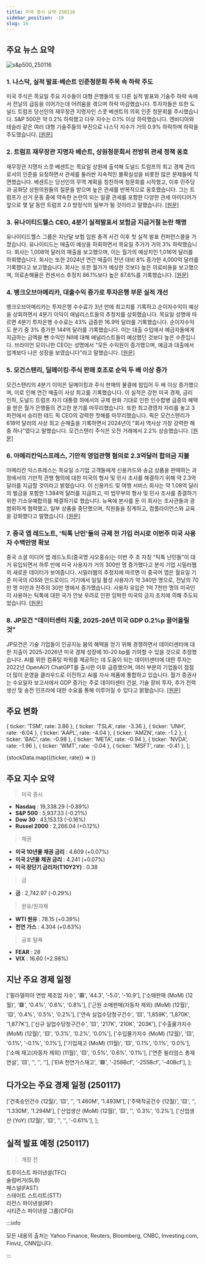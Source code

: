 ```yaml
---
title: 미국 증시 요약 250116
sidebar_position: -10
slug: 16
---
```


## 주요 뉴스 요약

![s&p500_250116](/map/250116.png)

### 1. **나스닥, 실적 발표·베슨트 인준청문회 주목 속 하락 주도**

미국 주식은 목요일 주요 지수들이 대형 은행들의 또 다른 실적 발표와 기술주 하락 속에서 전날의 급등을 이어가는데 어려움을 겪으며 하락 마감했습니다. 투자자들은 또한 도널드 트럼프 당선인의 재무장관 지명자인 스콧 베센트의 의회 인준 청문회를 주시했습니다. S&P 500은 약 0.2% 하락했고 다우 지수는 0.1% 이상 하락했습니다. 엔비디아와 테슬라 같은 여러 대형 기술주들의 부진으로 나스닥 지수가 거의 0.9% 하락하며 하락을 주도했습니다. [[원문]](https://finance.yahoo.com/news/live/stock-market-today-nasdaq-slide-leads-stocks-lower-with-earnings-bessent-confirmation-hearing-in-focus-143119643.html)

### 2. **트럼프 재무장관 지명자 베슨트, 상원청문회서 전방위 관세 정책 옹호**

재무장관 지명자 스콧 베센트는 목요일 상원에 출석해 도널드 트럼프의 최고 경제 관리로서의 인준을 요청하면서 관세를 둘러싼 지속적인 불확실성을 비롯한 많은 문제들에 직면했습니다. 베센트는 당선인의 무역 계획을 칭찬하며 청문회를 시작했고, 이후 민주당과 공화당 상원의원들의 질문을 받으며 높은 관세를 반복적으로 옹호했습니다. 그는 트럼프가 선거 운동 중에 약속한 논란이 되는 일괄 관세를 포함한 다양한 관세 아이디어가 앞으로 몇 달 동안 트럼프 2.0 방정식의 일부가 될 것이라고 말했습니다. [[원문]](https://finance.yahoo.com/news/trump-treasury-pick-scott-bessent-defends-sweeping-tariffs-in-contentious-senate-hearing-182855083.html)

### 3. **유나이티드헬스 CEO, 4분기 실적발표서 보험금 지급거절 논란 해명**

유나이티드헬스 그룹은 지난달 보험 임원 총격 사건 이후 첫 실적 발표 컨퍼런스콜을 가졌습니다. 유나이티드는 매출이 예상을 하회하면서 목요일 주가가 거의 3% 하락했습니다. 회사는 1,008억 달러의 매출을 보고했으며, 이는 월가의 예상치인 1,016억 달러를 하회했습니다. 회사는 또한 2024년 연간 매출이 전년 대비 8% 증가한 4,000억 달러를 기록했다고 보고했습니다. 회사는 또한 월가가 예상한 것보다 높은 의료비용을 보고했으며, 의료손해율은 컨센서스 추정치 86.1%보다 높은 87.6%를 기록했습니다. [[원문]](https://finance.yahoo.com/news/united-health-group-ceo-addresses-public-outrage-over-claims-denials-in-q4-earnings-182410409.html)

### 4. **뱅크오브아메리카, 대출수익 증가로 투자은행 부문 실적 개선**

뱅크오브아메리카는 투자은행 수수료가 3년 만에 최고치를 기록하고 순이자수익이 예상을 상회하면서 4분기 이익이 애널리스트들의 추정치를 상회했습니다. 목요일 성명에 따르면 4분기 투자은행 수수료는 43% 급증한 16.9억 달러를 기록했습니다. 순이자수익도 분기 중 3% 증가한 144억 달러를 기록했습니다. 이는 대출 수입에서 예금자들에게 지급하는 금액을 뺀 수익인 NII에 대해 애널리스트들이 예상했던 것보다 높은 수준입니다. 브라이언 모이니한 CEO는 성명에서 "모든 수익원이 증가했으며, 예금과 대출에서 업계보다 나은 성장을 보였습니다"라고 말했습니다. [[원문]](https://finance.yahoo.com/news/bofa-investment-bankers-boost-earnings-122635805.html)

### 5. **모건스탠리, 딜메이킹·주식 판매 호조로 순익 두 배 이상 증가**

모건스탠리의 4분기 이익은 딜메이킹과 주식 판매의 물결에 힘입어 두 배 이상 증가했으며, 이로 인해 연간 매출이 사상 최고를 기록했습니다. 이 실적은 강한 미국 경제, 금리 인하, 도널드 트럼프 차기 대통령 하에서의 규제 완화 기대로 인한 인수합병 급증의 혜택을 받은 월가 은행들의 견고한 분기를 마무리했습니다. 또한 최고경영자 자리를 놓고 3파전에서 승리한 테드 픽 CEO의 강력한 첫해를 마무리했습니다. 픽은 모건스탠리가 618억 달러의 사상 최고 순매출을 기록하면서 2024년이 "회사 역사상 가장 강력한 해 중 하나"였다고 말했습니다. 모건스탠리 주식은 오전 거래에서 2.2% 상승했습니다. [[원문]](https://www.reuters.com/business/finance/morgan-stanley-profit-jumps-recovery-investment-banking-2025-01-16/)

### 6. **아메리칸익스프레스, 기만적 영업관행 혐의로 2.3억달러 합의금 지불**

아메리칸 익스프레스는 목요일 소기업 고객들에게 신용카드와 송금 상품을 판매하는 과정에서의 기만적 관행 혐의에 대한 미국의 형사 및 민사 조사를 해결하기 위해 약 2.3억 달러를 지급할 것이라고 밝혔습니다. 이 신용카드 및 여행 서비스 회사는 약 1.08억 달러의 벌금을 포함한 1.384억 달러를 지급하고, 미 법무부의 형사 및 민사 조사를 종결하기 위한 기소유예합의를 체결하기로 했습니다. 뉴욕에 본사를 둔 이 회사는 조사관들과 광범위하게 협력했고, 일부 상품을 중단했으며, 직원들을 징계하고, 컴플라이언스와 교육을 강화했다고 말했습니다. [[원문]](https://www.reuters.com/business/finance/american-express-pay-1087-mln-settle-deceptive-marketing-allegations-justice-2025-01-16/)

### 7. **중국 앱 레드노트, '틱톡 난민'들의 규제 전 가입 러시로 이번주 미국 사용자 수백만명 확보**

중국 소셜 미디어 앱 레드노트(중국명 샤오홍슈)는 이번 주 초 자칭 "틱톡 난민들"이 대거 유입되면서 하루 만에 미국 사용자가 거의 300만 명 증가했다고 분석 기업 시밀러웹의 새로운 데이터가 보여줍니다. 시밀러웹의 추정치에 따르면 이 중국어 앱은 월요일 기준 미국의 iOS와 안드로이드 기기에서 일일 활성 사용자가 약 340만 명으로, 전날의 70만 명 미만과 전주의 30만 명에서 증가했습니다. 사용자 유입은 1억 7천만 명의 미국인이 사용하는 틱톡에 대한 국가 안보 우려로 인한 임박한 미국의 금지 조치에 의해 주도되었습니다. [[원문]](https://www.reuters.com/technology/chinese-app-rednote-gained-millions-us-users-this-week-tiktok-refugees-joined-2025-01-16/)

### 8. **JP모건 "데이터센터 지출, 2025-26년 미국 GDP 0.2%p 끌어올릴 것"**

JP모건은 기술 기업들이 인공지능 붐의 혜택을 얻기 위해 경쟁하면서 데이터센터에 대한 지출이 2025-2026년 미국 경제 성장에 10-20 bp를 기여할 수 있을 것으로 추정했습니다. AI를 위한 컴퓨팅 파워를 제공하는 데 도움이 되는 데이터센터에 대한 투자는 2022년 OpenAI가 ChatGPT를 출시한 이후 급증했으며, 여러 부문의 기업들이 점점 더 많이 운영을 클라우드로 이전하고 AI를 자사 제품에 통합하고 있습니다. 월가 증권사는 수요일자 보고서에서 GDP 증가는 주로 데이터센터 건설, 기술 장비 투자, 추가 전력 생산 및 송전 인프라에 대한 수요를 통해 이루어질 수 있다고 밝혔습니다. [[원문]](https://www.reuters.com/markets/us/jpmorgan-forecasts-spending-data-centers-could-boost-us-gdp-by-20-basis-points-2025-01-16/)

## 주요 변화

  { ticker: 'TSM', rate: 3.86 },
  { ticker: 'TSLA', rate: -3.36 },
  { ticker: 'UNH', rate: -6.04 },
  { ticker: 'AAPL', rate: -4.04 },
  { ticker: 'AMZN', rate: -1.2 },
  { ticker: 'BAC', rate: -0.98 },
  { ticker: 'META', rate: -0.94 },
  { ticker: 'NVDA', rate: -1.96 },
  { ticker: 'WMT', rate: -0.04 },
  { ticker: 'MSFT', rate: -0.41 },
];

{stockData.map(({ticker, rate}) => <StockCardMini key={ticker} ticker={ticker} rate={rate}></StockCardMini>)}

## 주요 지수 요약

> 미국 증시

- **Nasdaq** : 19,338.29 (-0.89%)
- **S&P 500** : 5,937.33 (-0.21%)
- **Dow 30** : 43,153.13 (-0.16%)
- **Russel 2000** : 2,266.04 (+0.12%)

> 채권

- **미국 10년물 채권 금리** : 4.609 (+0.07%)
- **미국 2년물 채권 금리** : 4.241 (+0.07%)
- **미국 장단기 금리차(T10Y2Y)** : 0.38

> 금

- **금** : 2,742.97 (-0.29%)

> 원유/원자재

- **WTI 원유** : 78.15 (+0.39%)
- **천연 가스** : 4.304 (+0.63%)

> 공포 탐욕

- **FEAR** : 28
- **VIX** : 16.60 (+2.98%)

## 지난 주요 경제 일정

  ['필라델피아 연방 제조업 지수', '🟥', '44.3', '-5.0', '-10.9'],
  ['소매판매 (MoM) (12월)', '🟥', '0.4%', '0.6%', '0.8%'],
  ['근원 소매판매(자동차 제외) (MoM) (12월)', '🟨', '0.4%', '0.5%', '0.2%'],
  ['연속 실업수당청구건수', '🟨', '1,859K', '1,870K', '1,877K'],
  ['신규 실업수당청구건수', '🟨', '217K', '210K', '203K'],
  ['수출물가지수 (MoM) (12월)', '🟨', '0.3%', '0.2%', '0.0%'],
  ['수입물가지수 (MoM) (12월)', '🟨', '0.1%', '-0.1%', '0.1%'],
  ['기업재고 (MoM) (11월)', '🟨', '0.1%', '0.1%', '0.0%'],
  ['소매 재고(자동차 제외) (11월)', '🟨', '0.5%', '0.6%', '0.1%'],
  ['연준 윌리엄스 총재 연설', '🟨', '', '', ''],
  ['EIA 천연가스재고', '🟩', '-258Bcf', '-255Bcf', '-40Bcf'],
];

<EconomicCalendar data={eventsData} />

## 다가오는 주요 경제 일정 (250117)

  ['건축승인건수 (12월)', '🟨', '', '1.460M', '1.493M'],
  ['주택착공건수 (12월)', '🟨', '', '1.330M', '1.294M'],
  ['산업생산 (MoM) (12월)', '🟨', '', '0.3%', '0.2%'],
  ['산업생산 (YoY) (12월)', '🟨', '', '', '-0.61%'],
];

<EconomicCalendar data={nextEventsData} />

## 실적 발표 예정 (250117)

> 개장 전

트루이스트 파이낸셜(TFC)  
슐럼버거(SLB)  
패스널(FAST)  
스테이트 스트리트(STT)  
리전스 파이낸셜(RF)  
시티즌스 파이낸셜 그룹(CFG)

:::info

모든 내용의 출처는 Yahoo Finance, Reuters, Bloomberg, CNBC, Investing.com, Finviz, CNN입니다.

:::
